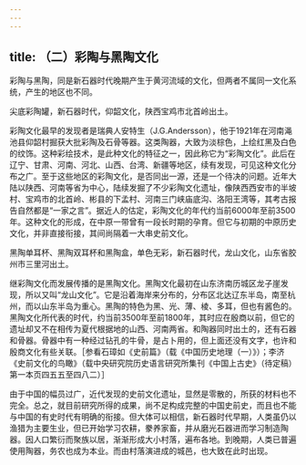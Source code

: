 ```yaml
---
---
---
```

title: （二）彩陶与黑陶文化
---



彩陶与黑陶，同是新石器时代晚期产生于黄河流域的文化，但两者不属同一文化系统，产生的地区也不同。

尖底彩陶罐，新石器时代，仰韶文化，陕西宝鸡市北首岭出土。

彩陶文化最早的发现者是瑞典人安特生（J.G.Andersson），他于1921年在河南渑池县仰韶村掘获大批彩陶及石骨等器。这类陶器，大致为淡棕色，上绘红黑及白色的纹饰。这种彩绘技术，是此种文化的特征之一，因此称它为“彩陶文化”。此后在辽宁、甘肃、河南、河北、山西、台湾、新疆等地区，续有发现，可见这种文化分布之广。至于这些地区的彩陶文化，是否同出一源，还是一个待决的问题。近年大陆以陕西、河南等省为中心，陆续发掘了不少彩陶文化遗址，像陕西西安市的半坡村、宝鸡市的北首岭、彬县的下孟村、河南三门峡庙底沟、洛阳王湾等，其考古报告自然都是“一家之言”。据近人的估定，彩陶文化的年代约当前6000年至前3500年。这种文化的形成，在中原一带曾有一段长时期的孕育。但它与初期的中原历史文化，并非直接衔接，其间尚隔着一大串史前文化。

黑陶单耳杯、黑陶双耳杯和黑陶盒，单色无彩，新石器时代，龙山文化，山东省胶州市三里河出土。

继彩陶文化而发展传播的是黑陶文化。黑陶文化最初在山东济南历城区龙子崖发现，所以又叫“龙山文化”。它是沿着海岸来分布的，分布区北达辽东半岛，南至杭州，而以山东半岛为重心。黑陶的特色为黑、光、薄、棱、多耳，但也有酱色的。黑陶文化所代表的时代，约当前3500年至前1800年，其时应在殷商以前，但它的遗址却又不在相传为夏代根据地的山西、河南两省。和陶器同时出土的，还有石器和骨器。骨器中有一种经过钻孔的牛骨，是占卜用的，但上面还没有文字，也许和殷商文化有些关联。［参看石璋如《史前篇》（载《中国历史地理（一）》）；李济《史前文化的鸟瞰》（载中央研究院历史语言研究所集刊《中国上古史》（待定稿）第一本页四五五至四八二）］

由于中国的幅员过广，近代发现的史前文化遗址，显然是零散的，所获的材料也不完全。总之，就目前研究所得的成果，尚不足构成完整的中国史前史，而且也不能与中国的有史时代有明确的衔接。但大体可以相信，新石器时代早期，人类虽仍以渔猎为主要生业，但已开始学习农耕，豢养家畜，并从磨光石器进而学习制造陶器。因人口繁衍而聚族以居，渐渐形成大小村落，遍布各地。到晚期，人类已普遍使用陶器，务农也成为本业。而由村落演进成的城邑，也大致在此时出现。
